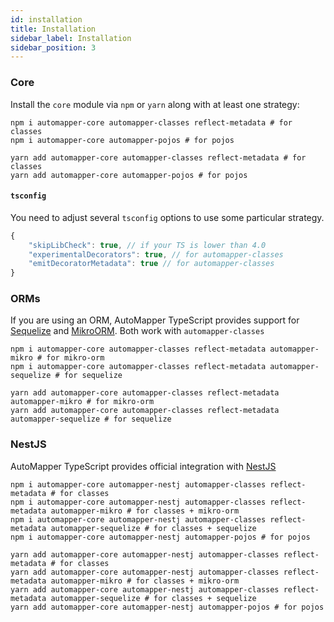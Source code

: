 ```yaml
---
id: installation
title: Installation
sidebar_label: Installation
sidebar_position: 3
---
```


### Core

Install the `core` module via `npm` or `yarn` along with at least one strategy:

```shell
npm i automapper-core automapper-classes reflect-metadata # for classes
npm i automapper-core automapper-pojos # for pojos
```

```shell
yarn add automapper-core automapper-classes reflect-metadata # for classes
yarn add automapper-core automapper-pojos # for pojos
```

#### `tsconfig`

You need to adjust several `tsconfig` options to use some particular strategy.

```js
{
    "skipLibCheck": true, // if your TS is lower than 4.0
    "experimentalDecorators": true, // for automapper-classes
    "emitDecoratorMetadata": true // for automapper-classes
}
```

### ORMs

If you are using an ORM, AutoMapper TypeScript provides support for [Sequelize](https://sequelize.org/) and [MikroORM](https://mikro-orm.io/). Both work with `automapper-classes`

```shell
npm i automapper-core automapper-classes reflect-metadata automapper-mikro # for mikro-orm
npm i automapper-core automapper-classes reflect-metadata automapper-sequelize # for sequelize
```

```shell
yarn add automapper-core automapper-classes reflect-metadata automapper-mikro # for mikro-orm
yarn add automapper-core automapper-classes reflect-metadata automapper-sequelize # for sequelize
```

### NestJS

AutoMapper TypeScript provides official integration with [NestJS](https://nestjs.com)

```shell
npm i automapper-core automapper-nestj automapper-classes reflect-metadata # for classes
npm i automapper-core automapper-nestj automapper-classes reflect-metadata automapper-mikro # for classes + mikro-orm
npm i automapper-core automapper-nestj automapper-classes reflect-metadata automapper-sequelize # for classes + sequelize
npm i automapper-core automapper-nestj automapper-pojos # for pojos
```

```shell
yarn add automapper-core automapper-nestj automapper-classes reflect-metadata # for classes
yarn add automapper-core automapper-nestj automapper-classes reflect-metadata automapper-mikro # for classes + mikro-orm
yarn add automapper-core automapper-nestj automapper-classes reflect-metadata automapper-sequelize # for classes + sequelize
yarn add automapper-core automapper-nestj automapper-pojos # for pojos
```
